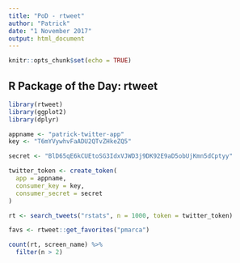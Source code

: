 ```yaml
---
title: "PoD - rtweet"
author: "Patrick"
date: "1 November 2017"
output: html_document
---
```


```r
knitr::opts_chunk$set(echo = TRUE)
```

## R Package of the Day: rtweet

```r
library(rtweet)
library(ggplot2)
library(dplyr)
```

```r
appname <- "patrick-twitter-app"
key <- "T6mYVywhvFaADU2QTvZHkeZQ5"

secret <- "BlD65qE6kCUEtoSG3IdxVJWD3j9DK92E9aD5obUjKmn5dCptyy"
```


```r
twitter_token <- create_token(
  app = appname, 
  consumer_key = key, 
  consumer_secret = secret
)
```

```r
rt <- search_tweets("rstats", n = 1000, token = twitter_token)
```

```r
favs <- rtweet::get_favorites("pmarca")
```

```r
count(rt, screen_name) %>% 
  filter(n > 2)
```

